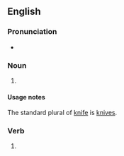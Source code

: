 ==English==

===Pronunciation===
* {{IPA|/naɪfs/|lang=en}}

===Noun===
{{head|en|noun plural form}}

# {{lb|en|nonstandard}} {{plural of|knife|lang=en}}

====Usage notes====
The standard plural of [[knife]] is [[knives]].

===Verb===
{{head|en|verb form}}

# {{en-third-person singular of|knife}}
